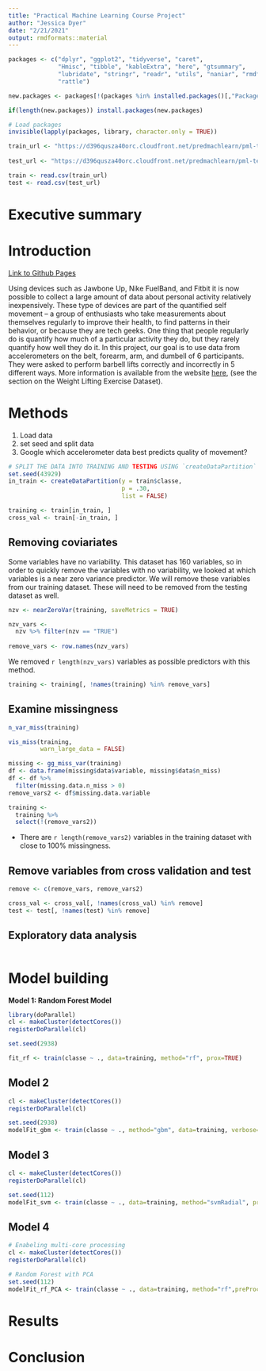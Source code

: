 ```yaml
---
title: "Practical Machine Learning Course Project"
author: "Jessica Dyer"
date: "2/21/2021"
output: rmdformats::material
---
```


```r
packages <- c("dplyr", "ggplot2", "tidyverse", "caret", 
              "Hmisc", "tibble", "kableExtra", "here", "gtsummary", 
              "lubridate", "stringr", "readr", "utils", "naniar", "rmdformats", 
              "rattle")

new.packages <- packages[!(packages %in% installed.packages()[,"Package"])]

if(length(new.packages)) install.packages(new.packages)

# Load packages
invisible(lapply(packages, library, character.only = TRUE))

train_url <- "https://d396qusza40orc.cloudfront.net/predmachlearn/pml-training.csv"
  
test_url <- "https://d396qusza40orc.cloudfront.net/predmachlearn/pml-testing.csv"

train <- read.csv(train_url)
test <- read.csv(test_url)
```

# Executive summary

# Introduction 
[Link to Github Pages](https://jessica-dyer.github.io/practicalmachinelearning/)  

Using devices such as Jawbone Up, Nike FuelBand, and Fitbit it is now possible to collect a large amount of data about personal activity relatively inexpensively. These type of devices are part of the quantified self movement – a group of enthusiasts who take measurements about themselves regularly to improve their health, to find patterns in their behavior, or because they are tech geeks. One thing that people regularly do is quantify how much of a particular activity they do, but they rarely quantify how well they do it. In this project, our goal is to use data from accelerometers on the belt, forearm, arm, and dumbell of 6 participants. They were asked to perform barbell lifts correctly and incorrectly in 5 different ways. More information is available from the website [here](http://groupware.les.inf.puc-rio.br/har), (see the section on the Weight Lifting Exercise Dataset). 

# Methods

1. Load data
2. set seed and split data
3. Google which accelerometer data best predicts quality of movement? 

```r
# SPLIT THE DATA INTO TRAINING AND TESTING USING `createDataPartition`
set.seed(43929)
in_train <- createDataPartition(y = train$classe, 
                                p = .30, 
                                list = FALSE)

training <- train[in_train, ]
cross_val <- train[-in_train, ]

```

## Removing coviariates 

Some variables have no variability. This dataset has 160 variables, so in order to quickly remove the variables with no variability, we looked at which variables is a near zero variance predictor. We will remove these variables from our training dataset. These will need to be removed from the testing dataset as well.   
```r
nzv <- nearZeroVar(training, saveMetrics = TRUE)

nzv_vars <- 
  nzv %>% filter(nzv == "TRUE")
  
remove_vars <- row.names(nzv_vars)
```

We removed `r length(nzv_vars)` variables as possible predictors with this method. 

```r

training <- training[, !names(training) %in% remove_vars]

```

## Examine missingness

```r
n_var_miss(training)

vis_miss(training, 
         warn_large_data = FALSE)

missing <- gg_miss_var(training)
df <- data.frame(missing$data$variable, missing$data$n_miss)
df <- df %>%
  filter(missing.data.n_miss > 0)
remove_vars2 <- df$missing.data.variable

training <- 
  training %>% 
  select(!(remove_vars2))
```
* There are `r length(remove_vars2)` variables in the training dataset with close to 100% missingness.

## Remove variables from cross validation and test
```r
remove <- c(remove_vars, remove_vars2)

cross_val <- cross_val[, !names(cross_val) %in% remove]
test <- test[, !names(test) %in% remove]
```


## Exploratory data analysis 

```r

```

# Model building 

**Model 1: Random Forest Model**
```r
library(doParallel)
cl <- makeCluster(detectCores())
registerDoParallel(cl)

set.seed(2938)

fit_rf <- train(classe ~ ., data=training, method="rf", prox=TRUE)
```

## Model 2
```r
cl <- makeCluster(detectCores())
registerDoParallel(cl)

set.seed(2938)
modelFit_gbm <- train(classe ~ ., method="gbm", data=training, verbose=FALSE)
```

## Model 3

```r
cl <- makeCluster(detectCores())
registerDoParallel(cl)

set.seed(112)
modelFit_svm <- train(classe ~ ., data=training, method="svmRadial", preProc = c("center", "scale"), metric = "Accuracy")
```
## Model 4
```r
# Enabeling multi-core processing
cl <- makeCluster(detectCores())
registerDoParallel(cl)

# Random Forest with PCA
set.seed(112)
modelFit_rf_PCA <- train(classe ~ ., data=training, method="rf",preProcess = "pca", prox=TRUE)
```



# Results 

# Conclusion 
